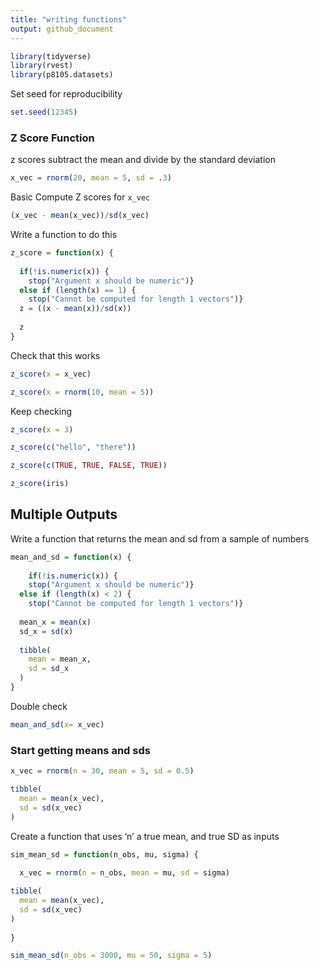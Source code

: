 ```yaml
---
title: "writing functions"
output: github_document
---
```


```r
library(tidyverse)
library(rvest)
library(p8105.datasets)

```

Set seed for reproducibility

```r
set.seed(12345)
```


### Z Score Function

z scores subtract the mean and divide by the standard deviation

```r
x_vec = rnorm(20, mean = 5, sd = .3)
```

Basic Compute Z scores for `x_vec`

```r
(x_vec - mean(x_vec))/sd(x_vec)
```


Write a function to do this

```r
z_score = function(x) {
  
  if(!is.numeric(x)) {
    stop("Argument x should be numeric")} 
  else if (length(x) == 1) {
    stop("Cannot be computed for length 1 vectors")}
  z = ((x - mean(x))/sd(x))
  
  z
}
```

Check that this works

```r
z_score(x = x_vec)

z_score(x = rnorm(10, mean = 5))
```
Keep checking
```r
z_score(x = 3)

z_score(c("hello", "there"))

z_score(c(TRUE, TRUE, FALSE, TRUE))

z_score(iris)
```


## Multiple Outputs

Write a function that returns the mean and sd from a sample of numbers


```r
mean_and_sd = function(x) {
  
    if(!is.numeric(x)) {
    stop("Argument x should be numeric")} 
  else if (length(x) < 2) {
    stop("Cannot be computed for length 1 vectors")}
  
  mean_x = mean(x)
  sd_x = sd(x)
  
  tibble(
    mean = mean_x,
    sd = sd_x
  )
}
```

Double check

```r
mean_and_sd(x= x_vec)
```


### Start getting means and sds

```r
x_vec = rnorm(n = 30, mean = 5, sd = 0.5)

tibble(
  mean = mean(x_vec),
  sd = sd(x_vec)
)
```

Create a function that uses 'n' a true mean, and true SD as inputs

```r
sim_mean_sd = function(n_obs, mu, sigma) {
  
  x_vec = rnorm(n = n_obs, mean = mu, sd = sigma)

tibble(
  mean = mean(x_vec),
  sd = sd(x_vec)
)
  
}

sim_mean_sd(n_obs = 3000, mu = 50, sigma = 5)
```

